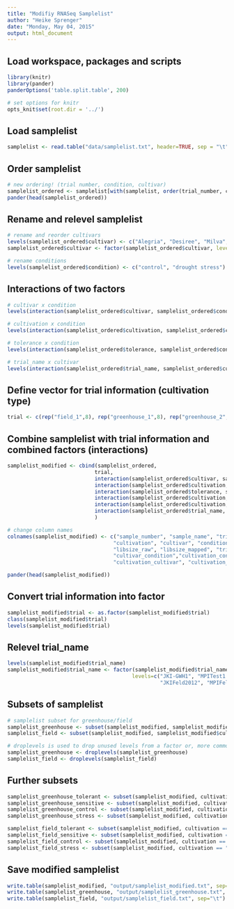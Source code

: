 ```yaml
---
title: "Modifiy RNASeq Samplelist"
author: "Heike Sprenger"
date: "Monday, May 04, 2015"
output: html_document
---
```


## Load workspace, packages and scripts
```r

library(knitr)
library(pander)
panderOptions('table.split.table', 200)

# set options for knitr
opts_knit$set(root.dir = '../')
```

## Load samplelist
```r
samplelist <- read.table("data/samplelist.txt", header=TRUE, sep = "\t")
```

## Order samplelist
```r
# new ordering! (trial number, condition, cultivar)
samplelist_ordered <- samplelist[with(samplelist, order(trial_number, condition, cultivar)),]
pander(head(samplelist_ordered))
```

## Rename and relevel samplelist
```r
# rename and reorder cultivars
levels(samplelist_ordered$cultivar) <- c("Alegria", "Desiree", "Milva", "Saturna")
samplelist_ordered$cultivar <- factor(samplelist_ordered$cultivar, levels=c("Alegria", "Milva", "Desiree", "Saturna"))

# rename conditions
levels(samplelist_ordered$condition) <- c("control", "drought stress")
```

## Interactions of two factors
```r
# cultivar x condition
levels(interaction(samplelist_ordered$cultivar, samplelist_ordered$condition))

# cultivation x condition
levels(interaction(samplelist_ordered$cultivation, samplelist_ordered$condition))

# tolerance x condition
levels(interaction(samplelist_ordered$tolerance, samplelist_ordered$condition))

# trial_name x cultivar
levels(interaction(samplelist_ordered$trial_name, samplelist_ordered$cultivar))
```

## Define vector for trial information (cultivation type)
```r
trial <- c(rep("field_1",8), rep("greenhouse_1",8), rep("greenhouse_2",8), rep("greenhouse_3",8), rep("field_2",8), rep("field_3",8))
```

## Combine samplelist with trial information and combined factors (interactions)
```r

samplelist_modified <- cbind(samplelist_ordered, 
                            trial, 
                            interaction(samplelist_ordered$cultivar, samplelist_ordered$condition), 
                            interaction(samplelist_ordered$cultivation, samplelist_ordered$condition), 
                            interaction(samplelist_ordered$tolerance, samplelist_ordered$condition),
                            interaction(samplelist_ordered$cultivation, samplelist_ordered$cultivar),
                            interaction(samplelist_ordered$cultivation, samplelist_ordered$tolerance),
                            interaction(samplelist_ordered$trial_name, samplelist_ordered$cultivar)
                            )

# change column names
colnames(samplelist_modified) <- c("sample_number", "sample_name", "trial_number", "trial_name", 
                                  "cultivation", "cultivar", "condition", "tolerance",
                                  "libsize_raw", "libsize_mapped", "trial", 
                                  "cultivar_condition","cultivation_condition", "tolerance_condition", 
                                  "cultivation_cultivar", "cultivation_tolerance", "trial_name_cultivar")

pander(head(samplelist_modified))
```

## Convert trial information into factor
```r
samplelist_modified$trial <- as.factor(samplelist_modified$trial)
class(samplelist_modified$trial)
levels(samplelist_modified$trial)
```

## Relevel trial_name
```r
levels(samplelist_modified$trial_name)
samplelist_modified$trial_name <- factor(samplelist_modified$trial_name, 
                                        levels=c("JKI-GWH1", "MPITest1.2", "MPITest2", 
                                                 "JKIFeld2012", "MPIFeld2011", "MPIFeld2012") )
```

## Subsets of samplelist
```r
# samplelist subset for greenhouse/field
samplelist_greenhouse <- subset(samplelist_modified, samplelist_modified$cultivation == "greenhouse")
samplelist_field <- subset(samplelist_modified, samplelist_modified$cultivation == "field")

# droplevels is used to drop unused levels from a factor or, more commonly, from factors in a data frame.
samplelist_greenhouse <- droplevels(samplelist_greenhouse) 
samplelist_field <- droplevels(samplelist_field)
```

## Further subsets
```r
samplelist_greenhouse_tolerant <- subset(samplelist_modified, cultivation == "greenhouse" & tolerance == "tolerant")
samplelist_greenhouse_sensitive <- subset(samplelist_modified, cultivation == "greenhouse" & tolerance == "sensitive")
samplelist_greenhouse_control <- subset(samplelist_modified, cultivation == "greenhouse" & condition == "control")
samplelist_greenhouse_stress <- subset(samplelist_modified, cultivation == "greenhouse" & condition == "stress")

samplelist_field_tolerant <- subset(samplelist_modified, cultivation == "field" & tolerance == "tolerant")
samplelist_field_sensitive <- subset(samplelist_modified, cultivation == "field" & tolerance == "sensitive")
samplelist_field_control <- subset(samplelist_modified, cultivation == "field" & condition == "control")
samplelist_field_stress <- subset(samplelist_modified, cultivation == "field" & condition == "stress")
```

## Save modified samplelist
```r
write.table(samplelist_modified, "output/samplelist_modified.txt", sep="\t")
write.table(samplelist_greenhouse, "output/samplelist_greenhouse.txt", sep="\t")
write.table(samplelist_field, "output/samplelist_field.txt", sep="\t")
```

